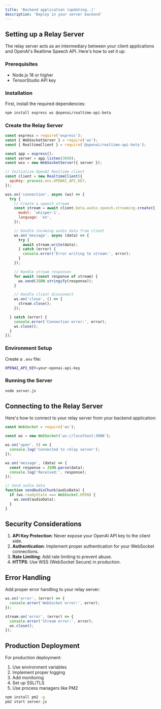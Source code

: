 ```yaml
---
title: 'Backend application (updating..)' 
description: 'Deploy in your server backend'
---
```


## Setting up a Relay Server

The relay server acts as an intermediary between your client applications and OpenAI's Realtime Speech API. Here's how to set it up:

### Prerequisites

- Node.js 18 or higher
- TensorStudio API key

### Installation

First, install the required dependencies:

```bash
npm install express ws @openai/realtime-api-beta
```

### Create the Relay Server

```javascript
const express = require('express');
const { WebSocketServer } = require('ws');
const { RealtimeClient } = require('@openai/realtime-api-beta');

const app = express();
const server = app.listen(3000);
const wss = new WebSocketServer({ server });

// Initialize OpenAI Realtime client
const client = new RealtimeClient({
  apiKey: process.env.OPENAI_API_KEY,
});

wss.on('connection', async (ws) => {
  try {
    // Create a speech stream
    const stream = await client.beta.audio.speech.streaming.create({
      model: 'whisper-1',
      language: 'en',
    });

    // Handle incoming audio data from client
    ws.on('message', async (data) => {
      try {
        await stream.write(data);
      } catch (error) {
        console.error('Error writing to stream:', error);
      }
    });

    // Handle stream responses
    for await (const response of stream) {
      ws.send(JSON.stringify(response));
    }

    // Handle client disconnect
    ws.on('close', () => {
      stream.close();
    });

  } catch (error) {
    console.error('Connection error:', error);
    ws.close();
  }
});
```

### Environment Setup

Create a `.env` file:

```bash
OPENAI_API_KEY=your-openai-api-key
```

### Running the Server

```bash
node server.js
```

## Connecting to the Relay Server

Here's how to connect to your relay server from your backend application:

```javascript
const WebSocket = require('ws');

const ws = new WebSocket('ws://localhost:3000');

ws.on('open', () => {
  console.log('Connected to relay server');
});

ws.on('message', (data) => {
  const response = JSON.parse(data);
  console.log('Received:', response);
});

// Send audio data
function sendAudioChunk(audioData) {
  if (ws.readyState === WebSocket.OPEN) {
    ws.send(audioData);
  }
}
```

## Security Considerations

1. **API Key Protection**: Never expose your OpenAI API key to the client side.
2. **Authentication**: Implement proper authentication for your WebSocket connections.
3. **Rate Limiting**: Add rate limiting to prevent abuse.
4. **HTTPS**: Use WSS (WebSocket Secure) in production.

## Error Handling

Add proper error handling to your relay server:

```javascript
ws.on('error', (error) => {
  console.error('WebSocket error:', error);
});

stream.on('error', (error) => {
  console.error('Stream error:', error);
  ws.close();
});
```

## Production Deployment

For production deployment:

1. Use environment variables
2. Implement proper logging
3. Add monitoring
4. Set up SSL/TLS
5. Use process managers like PM2

```bash
npm install pm2 -g
pm2 start server.js
```

